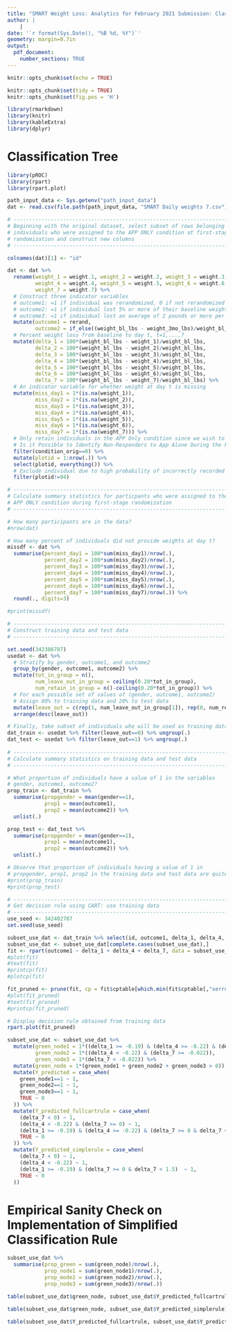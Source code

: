 ```yaml
---
title: "SMART Weight Loss: Analytics for February 2021 Submission: Classifier Sanity Check"
author: |
    |
date: '`r format(Sys.Date(), "%B %d, %Y")`'
geometry: margin=0.7in
output: 
  pdf_document:
    number_sections: TRUE
---
```


```r
knitr::opts_chunk$set(echo = TRUE)
```

```r
knitr::opts_chunk$set(tidy = TRUE)
knitr::opts_chunk$set(fig.pos = 'H')
```


```r
library(rmarkdown)
library(knitr)
library(kableExtra)
library(dplyr)
```

# Classification Tree

```r
library(pROC)
library(rpart)
library(rpart.plot)
```


```r
path_input_data <- Sys.getenv("path_input_data")
dat <- read.csv(file.path(path_input_data, "SMART Daily weights 7.csv"))
```


```r
# -----------------------------------------------------------------------------
# Beginning with the original dataset, select subset of rows belonging to those
# individuals who were assigned to the APP ONLY condition at first-stage
# randomization and construct new columns
# -----------------------------------------------------------------------------

colnames(dat)[1] <- "id"

dat <- dat %>% 
  rename(weight_1 = weight.1, weight_2 = weight.2, weight_3 = weight.3,
         weight_4 = weight.4, weight_5 = weight.5, weight_6 = weight.6, 
         weight_7 = weight.7) %>%
  # Construct three indicator variables
  # outcome1: =1 if individual was rerandomized, 0 if not rerandomized
  # outcome2: =1 if individual lost 5% or more of their baseline weight by month 3
  # outcome3: =1 if individual lost an average of 2 pounds or more per week by month 3
  mutate(outcome1 = rerand, 
         outcome2 = if_else((weight_bl_lbs - weight_3mo_lbs)/weight_bl_lbs >= 0.05, 1, 0)) %>%
  # Percent weight loss from baseline to day t, t=1,...,7
  mutate(delta_1 = 100*(weight_bl_lbs - weight_1)/weight_bl_lbs,
         delta_2 = 100*(weight_bl_lbs - weight_2)/weight_bl_lbs,
         delta_3 = 100*(weight_bl_lbs - weight_3)/weight_bl_lbs,
         delta_4 = 100*(weight_bl_lbs - weight_4)/weight_bl_lbs,
         delta_5 = 100*(weight_bl_lbs - weight_5)/weight_bl_lbs,
         delta_6 = 100*(weight_bl_lbs - weight_6)/weight_bl_lbs,
         delta_7 = 100*(weight_bl_lbs - weight_7)/weight_bl_lbs) %>%
  # An indicator variable for whether weight at day t is missing
  mutate(miss_day1 = 1*(is.na(weight_1)),
         miss_day2 = 1*(is.na(weight_2)),
         miss_day3 = 1*(is.na(weight_3)),
         miss_day4 = 1*(is.na(weight_4)),
         miss_day5 = 1*(is.na(weight_5)),
         miss_day6 = 1*(is.na(weight_6)),
         miss_day7 = 1*(is.na(weight_7))) %>%
  # Only retain individuals in the APP Only condition since we wish to address the question:
  # Is it Possible to Identify Non-Responders to App Alone During the First Week? 
  filter(condition_orig==0) %>%
  mutate(plotid = 1:nrow(.)) %>%
  select(plotid, everything()) %>%
  # Exclude individual due to high probability of incorrectly recorded data on day 6
  filter(plotid!=94)

# -----------------------------------------------------------------------------
# Calculate summary statistics for particpants who were assigned to the
# APP ONLY condition during first-stage randomization
# -----------------------------------------------------------------------------

# How many participants are in the data?
#nrow(dat)

# How many percent of individuals did not provide weights at day t?
missdf <- dat %>% 
  summarise(percent_day1 = 100*sum(miss_day1)/nrow(.), 
            percent_day2 = 100*sum(miss_day2)/nrow(.), 
            percent_day3 = 100*sum(miss_day3)/nrow(.), 
            percent_day4 = 100*sum(miss_day4)/nrow(.), 
            percent_day5 = 100*sum(miss_day5)/nrow(.), 
            percent_day6 = 100*sum(miss_day6)/nrow(.), 
            percent_day7 = 100*sum(miss_day7)/nrow(.)) %>%
  round(., digits=3)

#print(missdf)

# -----------------------------------------------------------------------------
# Construct training data and test data
# -----------------------------------------------------------------------------

set.seed(342386787)
usedat <- dat %>% 
  # Stratify by gender, outcome1, and outcome2
  group_by(gender, outcome1, outcome2) %>%  
  mutate(tot_in_group = n(), 
         num_leave_out_in_group = ceiling(0.20*tot_in_group), 
         num_retain_in_group = n()-ceiling(0.20*tot_in_group)) %>%
  # For each possible set of values of (gender, outcome1, outcome2)
  # Assign 80% to training data and 20% to test data
  mutate(leave_out = c(rep(1, num_leave_out_in_group[1]), rep(0, num_retain_in_group[1]))) %>%
  arrange(desc(leave_out))

# Finally, take subset of individuals who will be used as training data and test data
dat_train <- usedat %>% filter(leave_out==0) %>% ungroup(.)
dat_test <- usedat %>% filter(leave_out==1) %>% ungroup(.)
  
# -----------------------------------------------------------------------------
# Calculate summary statistics on training data and test data
# ----------------------------------------------------------------------------- 

# What proportion of individuals have a value of 1 in the variables
# gender, outcome1, outcome2?
prop_train <- dat_train %>% 
  summarise(propgender = mean(gender==1),
            prop1 = mean(outcome1), 
            prop2 = mean(outcome2)) %>%
  unlist(.)

prop_test <- dat_test %>% 
  summarise(propgender = mean(gender==1),
            prop1 = mean(outcome1), 
            prop2 = mean(outcome2)) %>%
  unlist(.)

# Observe that proportion of individuals having a value of 1 in 
# propgender, prop1, prop2 in the training data and test data are quite close
#print(prop_train)
#print(prop_test)

# -----------------------------------------------------------------------------
# Get decision rule using CART: use training data
# -----------------------------------------------------------------------------
use_seed <- 342402787
set.seed(use_seed)

subset_use_dat <- dat_train %>% select(id, outcome1, delta_1, delta_4, delta_7)
subset_use_dat <- subset_use_dat[complete.cases(subset_use_dat),]
fit <- rpart(outcome1 ~ delta_1 + delta_4 + delta_7, data = subset_use_dat, method = "class")
#plot(fit)
#text(fit)
#printcp(fit)
#plotcp(fit)

fit_pruned <- prune(fit, cp = fit$cptable[which.min(fit$cptable[,"xerror"]),"CP"])
#plot(fit_pruned)
#text(fit_pruned)
#printcp(fit_pruned)

# Display decision rule obtained from training data
rpart.plot(fit_pruned)
```


```r
subset_use_dat <- subset_use_dat %>%
  mutate(green_node1 = 1*((delta_1 >= -0.19) & (delta_4 >= -0.22) & (delta_7 >= -0.022 & delta_7 < 1.5)),
         green_node2 = 1*((delta_4 < -0.22) & (delta_7 >= -0.022)),
         green_node3 = 1*(delta_7 < -0.022)) %>%
  mutate(green_node = 1*(green_node1 + green_node2 + green_node3 > 0)) %>%
  mutate(Y_predicted = case_when(
    green_node1==1 ~ 1,
    green_node2==1 ~ 1,
    green_node3==1 ~ 1,
    TRUE ~ 0
  )) %>%
  mutate(Y_predicted_fullcartrule = case_when(
    (delta_7 < 0) ~ 1,
    (delta_4 < -0.22) & (delta_7 >= 0) ~ 1,
    (delta_1 >= -0.19) & (delta_4 >= -0.22) & (delta_7 >= 0 & delta_7 < 1.5)  ~ 1,
    TRUE ~ 0
  )) %>%
  mutate(Y_predicted_simplerule = case_when(
    (delta_7 < 0) ~ 1,
    (delta_4 < -0.22) ~ 1,
    (delta_1 >= -0.19) & (delta_7 >= 0 & delta_7 < 1.5)  ~ 1,
    TRUE ~ 0
  ))
```

\newpage

# Empirical Sanity Check on Implementation of Simplified Classification Rule

```r
subset_use_dat %>%
  summarise(prop_green = sum(green_node)/nrow(.),
            prop_node1 = sum(green_node1)/nrow(.),
            prop_mode2 = sum(green_node2)/nrow(.),
            prop_node3 = sum(green_node3)/nrow(.))

```


```r
table(subset_use_dat$green_node, subset_use_dat$Y_predicted_fullcartrule)
```


```r
table(subset_use_dat$green_node, subset_use_dat$Y_predicted_simplerule)
```

```r
table(subset_use_dat$Y_predicted_fullcartrule, subset_use_dat$Y_predicted_simplerule)
```



